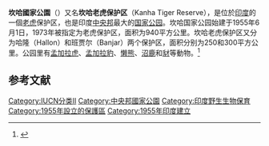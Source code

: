 {{Infobox protected area
| name = 坎哈國家公園
| iucn_category = II
| photo = Tiger Kanha National Park.jpg
| photo_alt = 
| photo_caption = 坎哈國家公園內的[[虎|虎]]
| photo_width =
| map = India Madhya Pradesh#India
| location = [[中央邦|中央邦]]
| nearest_city = {{link-en|門德拉|Mandla}}
| coordinates = {{coords|22|20|N|80|38|E|display=inline, title}}
| area_km2 = 940
| created = 1933 (作為野生動物保護區)<br>1955（作為國家公園）<br>1974（作為老虎保護區）
| visitation_num  = 1,000
| visitation_year = 1989
| governing_body  = [https://web.archive.org/web/20110310220153/http://210.212.144.202/kanha/ Madhya Pradesh Forest Department]
| embedded = 
}}'''坎哈國家公園'''（{{lang-en|Kanha–Kisli National Park}}）又名'''坎哈老虎保护区'''（Kanha Tiger Reserve），是位於[[印度|印度]]的一個[[老虎|老虎]]保护区，也是印度[[中央邦|中央邦]]最大的[[国家公园|国家公园]]。坎哈国家公园始建于1955年6月1日，1973年被指定为老虎保护区，面积为940平方公里。坎哈老虎保护区又分为哈隆（Hallon）和班贾尔（Banjar）两个保护区，面积分别为250和300平方公里。公园里有[[孟加拉虎|孟加拉虎]]、[[孟加拉豹|孟加拉豹]]、[[懒熊|懒熊]]、[[沼鹿|沼鹿]]和[[豺|豺]]等動物。<ref>{{Cite web|title=Meet ‘Bhoorsingh the Barasingha’: Kanha tiger reserve becomes first in India get official mascot|url=http://www.hindustantimes.com/india-news/meet-bhoorsingh-the-barasingha-kanha-tiger-reserve-becomes-first-in-india-get-official-mascot/story-sUNrcno629AeTdmnQWIo8M.html|accessdate=18 May 2017|author=Neeraj, S.|date=2017|work=[[印度斯坦时报|印度斯坦时报]]|archive-date=2020-11-28|archive-url=https://web.archive.org/web/20201128024824/https://www.hindustantimes.com/india-news/meet-bhoorsingh-the-barasingha-kanha-tiger-reserve-becomes-first-in-india-get-official-mascot/story-sUNrcno629AeTdmnQWIo8M.html|dead-url=no}}</ref>

== 参考文献 ==
{{Reflist}}

[[Category:IUCN分类II|Category:IUCN分类II]]
[[Category:中央邦國家公園|Category:中央邦國家公園]]
[[Category:印度野生生物保育|Category:印度野生生物保育]]
[[Category:1955年設立的保護區|Category:1955年設立的保護區]]
[[Category:1955年印度建立|Category:1955年印度建立]]